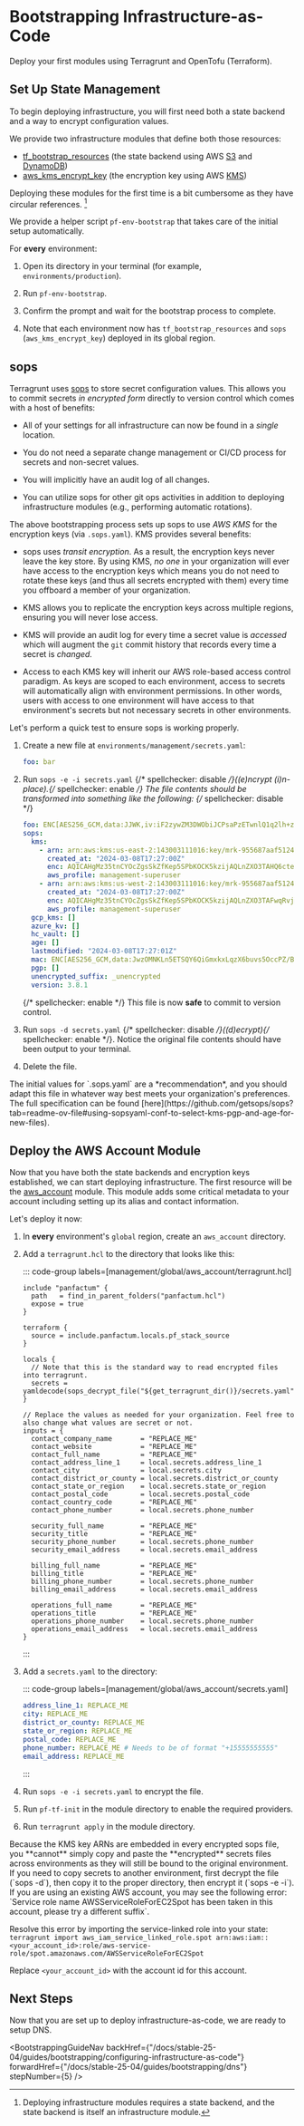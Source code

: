 

# Bootstrapping Infrastructure-as-Code

<p class="subtitle">Deploy your first modules using Terragrunt and OpenTofu (Terraform).</p>

## Set Up State Management

To begin deploying infrastructure, you will first need both a state backend and a way to encrypt configuration values.

We provide two infrastructure modules that define both those resources:

* [tf\_bootstrap\_resources](/docs/stable-25-04/reference/infrastructure-modules/direct/aws/tf_bootstrap_resources) (the state backend using AWS [S3](https://aws.amazon.com/s3/) and [DynamoDB](https://aws.amazon.com/dynamodb/))
* [aws\_kms\_encrypt\_key](/docs/stable-25-04/reference/infrastructure-modules/submodule/aws/aws_kms_encrypt_key) (the encryption key using AWS [KMS](https://aws.amazon.com/kms/))

Deploying these modules for the first time is a bit cumbersome as they have circular references. [^1]

[^1]: Deploying infrastructure modules requires a state backend, and the state backend is itself an infrastructure module.

We provide a helper script `pf-env-bootstrap` that takes care of the initial setup automatically.

For **every** environment:

1. Open its directory in your terminal (for example, `environments/production`).

2. Run `pf-env-bootstrap`.

3. Confirm the prompt and wait for the bootstrap process to complete.

4. Note that each environment now has `tf_bootstrap_resources` and `sops` (`aws_kms_encrypt_key`) deployed in its global region.

## sops

Terragrunt uses [sops](https://github.com/getsops/sops) to store secret configuration values. This allows you to commit
secrets *in encrypted form* directly to version control which comes with a host of benefits:

* All of your settings for all infrastructure can now be found in a *single* location.

* You do not need a separate change management or CI/CD process for secrets and non-secret values.

* You will implicitly have an audit log of all changes.

* You can utilize sops for other git ops activities in addition to deploying infrastructure modules (e.g., performing automatic
  rotations).

The above bootstrapping process sets up sops to use *AWS KMS* for the encryption keys (via `.sops.yaml`).
KMS provides several benefits:

* sops uses *transit encryption*. As a result, the encryption keys never leave the key store. By using KMS, *no one*
  in your organization will ever have access to the encryption keys which means you do not need to rotate
  these keys (and thus all secrets encrypted with them) every time you offboard a member of your organization.

* KMS allows you to replicate the encryption keys across multiple regions, ensuring you will never lose access.

* KMS will provide an audit log for every time a secret value is *accessed* which will augment the `git` commit history that
  records every time a secret is *changed.*

* Access to each KMS key will inherit our AWS role-based access control paradigm. As keys are scoped to each environment,
  access to secrets will automatically align with environment permissions. In other words, users with access
  to one environment will have access to that environment's secrets but not necessary secrets in other environments.

Let's perform a quick test to ensure sops is working properly.

1. Create a new file at `environments/management/secrets.yaml`:

   ```yaml
   foo: bar
   ```

2. Run `sops -e -i secrets.yaml` {/* spellchecker: disable */}((e)ncrypt (i)n-place).{/* spellchecker: enable */} The file contents should be transformed into something like the following:
   {/* spellchecker: disable */}
   ```yaml
   foo: ENC[AES256_GCM,data:JJWK,iv:iF2zywZM3DWObiJCPsaPzETwnlQ1q2lh+zgHfCmk/PM=,tag:m2Ii1IlH05fT/TE4SStWIA==,type:str]
   sops:
     kms:
       - arn: arn:aws:kms:us-east-2:143003111016:key/mrk-955687aaf5124a07837ae4e2a442f8ec
         created_at: "2024-03-08T17:27:00Z"
         enc: AQICAHgMz35tnCYOcZgsSkZfKep5SPbKOCK5kzijAQLnZXO3TAHQ6ctemzPMzRenMG2LWQjAAAAAfjB8BgkqhkiG9w0BBwagbzBtAgEAMGgGCSqGSIb3DQEHATAeBglghkgBZQMEAS4wEQQM4JXy9Gd99htGiu7aAgEQgDuxh107pk18bFU5Q8vzeu1rI+u6+/7s7Xao5DUSE/86Uyvo7USMny58KqJnqUdIvGmj3xYqV5dVMGJxAQ==
         aws_profile: management-superuser
       - arn: arn:aws:kms:us-west-2:143003111016:key/mrk-955687aaf5124a07837ae4e2a442f8ec
         created_at: "2024-03-08T17:27:00Z"
         enc: AQICAHgMz35tnCYOcZgsSkZfKep5SPbKOCK5kzijAQLnZXO3TAFwqRvjtwaFuBNp9ppYc58OAAAAfjB8BgkqhkiG9w0BBwagbzBtAgEAMGgGCSqGSIb3DQEHATAeBglghkgBZQMEAS4wEQQMagf0c2ADsKLKXBFQAgEQgDsP5rqepGI3MvwhtRVxmS6/hyWWDyqEbOIxYS1WybNinBggkfKNRTw0Z8vob2tuSg5ZUeRpABry/C84PA==
         aws_profile: management-superuser
     gcp_kms: []
     azure_kv: []
     hc_vault: []
     age: []
     lastmodified: "2024-03-08T17:27:01Z"
     mac: ENC[AES256_GCM,data:JwzOMNKLn5ETSQY6QiGmxkxLqzX6buvs5OccPZ/BVOdfvgUW8vsgv34l6UiOidHq71GeGo5G9sPHeNiFGWPgqBMNU/qUugt9qldHs5k/oo6e4wFIzOxkIT2NZ1CmLw/9vxw8ZWskWX43XPC8tQlu9NmxE65G7NSDTaHBIFVVG44=,iv:L1pBiv+2y066RNr9qppBjuCjgLkaui6yOGJ6iPSCg8w=,tag:kmN5KBJ7gkhvcnkV67/xjw==,type:str]
     pgp: []
     unencrypted_suffix: _unencrypted
     version: 3.8.1
   ```
   {/* spellchecker: enable */}
   This file is now **safe** to commit to version control.

3. Run `sops -d secrets.yaml` {/* spellchecker: disable */}((d)ecrypt){/* spellchecker: enable */}. Notice the original file contents should have been output to your terminal.

4. Delete the file.

<MarkdownAlert severity="info">
  The initial values for `.sops.yaml` are a *recommendation*, and you should adapt this file
  in whatever way best meets your organization's preferences. The full specification can be found [here](https://github.com/getsops/sops?tab=readme-ov-file#using-sopsyaml-conf-to-select-kms-pgp-and-age-for-new-files).
</MarkdownAlert>

## Deploy the AWS Account Module

Now that you have both the state backends and encryption keys established, we can start deploying infrastructure.
The first resource will be the [aws\_account](/docs/stable-25-04/reference/infrastructure-modules/direct/aws/aws_account) module. This module adds some critical metadata
to your account including setting up its alias and contact information.

Let's deploy it now:

1. In **every** environment's `global` region, create an `aws_account` directory.

2. Add a `terragrunt.hcl` to the directory that looks like this:

    ::: code-group labels=[management/global/aws_account/terragrunt.hcl]
    ```hcl collapse={1-9} "REPLACE_ME"
    include "panfactum" {
      path   = find_in_parent_folders("panfactum.hcl")
      expose = true
    }

    terraform {
      source = include.panfactum.locals.pf_stack_source
    }

    locals {
      // Note that this is the standard way to read encrypted files into terragrunt.
      secrets = yamldecode(sops_decrypt_file("${get_terragrunt_dir()}/secrets.yaml"))
    }

    // Replace the values as needed for your organization. Feel free to also change what values are secret or not.
    inputs = {
      contact_company_name       = "REPLACE_ME"
      contact_website            = "REPLACE_ME"
      contact_full_name          = "REPLACE_ME"
      contact_address_line_1     = local.secrets.address_line_1
      contact_city               = local.secrets.city
      contact_district_or_county = local.secrets.district_or_county
      contact_state_or_region    = local.secrets.state_or_region
      contact_postal_code        = local.secrets.postal_code
      contact_country_code       = "REPLACE_ME"
      contact_phone_number       = local.secrets.phone_number

      security_full_name         = "REPLACE_ME"
      security_title             = "REPLACE_ME"
      security_phone_number      = local.secrets.phone_number
      security_email_address     = local.secrets.email_address

      billing_full_name          = "REPLACE_ME"
      billing_title              = "REPLACE_ME"
      billing_phone_number       = local.secrets.phone_number
      billing_email_address      = local.secrets.email_address

      operations_full_name       = "REPLACE_ME"
      operations_title           = "REPLACE_ME"
      operations_phone_number    = local.secrets.phone_number
      operations_email_address   = local.secrets.email_address
    }
    ```
    :::

3. Add a `secrets.yaml` to the directory:

    ::: code-group labels=[management/global/aws_account/secrets.yaml]
    ```yaml "REPLACE_ME"
    address_line_1: REPLACE_ME
    city: REPLACE_ME
    district_or_county: REPLACE_ME
    state_or_region: REPLACE_ME
    postal_code: REPLACE_ME
    phone_number: REPLACE_ME # Needs to be of format "+15555555555"
    email_address: REPLACE_ME
    ```
    :::

4. Run `sops -e -i secrets.yaml` to encrypt the file.

5. Run `pf-tf-init` in the module directory to enable the required providers.

6. Run `terragrunt apply` in the module directory.

<MarkdownAlert severity="warning">
  Because the KMS key ARNs are embedded in every encrypted sops file, you **cannot** simply copy and paste the **encrypted** secrets files
  across environments as they will still be bound to the original environment. If you need to copy secrets to another
  environment, first decrypt the file (`sops -d`), then copy it to the proper directory, then encrypt it (`sops -e -i`).
</MarkdownAlert>

<MarkdownAlert severity="warning">
  If you are using an existing AWS account, you may see the following error:
  `Service role name AWSServiceRoleForEC2Spot has been taken in this account, please try a different suffix`.

  Resolve this error by importing the service-linked role into your state:
  `terragrunt import aws_iam_service_linked_role.spot arn:aws:iam::<your_account_id>:role/aws-service-role/spot.amazonaws.com/AWSServiceRoleForEC2Spot`

  Replace `<your_account_id>` with the account id for this account.
</MarkdownAlert>

## Next Steps

Now that you are set up to deploy infrastructure-as-code, we are ready to setup DNS.

<BootstrappingGuideNav backHref={"/docs/stable-25-04/guides/bootstrapping/configuring-infrastructure-as-code"} forwardHref={"/docs/stable-25-04/guides/bootstrapping/dns"} stepNumber={5} />
